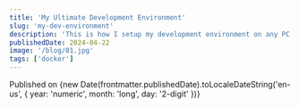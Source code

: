 ```yaml
---
title: 'My Ultimate Development Environment'
slug: 'my-dev-environment'
description: 'This is how I setup my development environment on any PC.'
publishedDate: 2024-04-22
image: '/blog/01.jpg'
tags: ['docker']
---
```


Published on {new Date(frontmatter.publishedDate).toLocaleDateString('en-us', { year: 'numeric', month: 'long', day: '2-digit' })}
